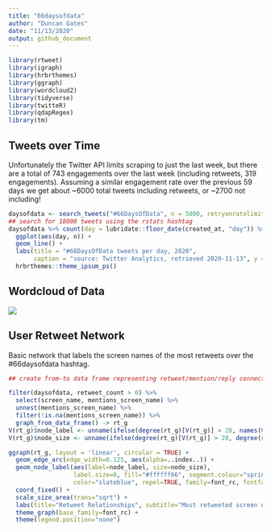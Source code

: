 ```yaml
---
title: "66daysofdata"
author: "Duncan Gates"
date: "11/13/2020"
output: github_document
---
```


```r
library(rtweet)
library(igraph)
library(hrbrthemes)
library(ggraph)
library(wordcloud2)
library(tidyverse)
library(twitteR)
library(qdapRegex)
library(tm)
```


## Tweets over Time

Unfortunately the Twitter API limits scraping to just the last week, but there are a total of 743 engagements over the last week (including retweets, 319 engagements). Assuming a similar engagement rate over the previous 59 days we get about ~6000 total tweets including retweets, or ~2700 not including!

```r
daysofdata <- search_tweets("#66DaysOfData", n = 5000, retryonratelimit = T, include_rts = T)
## search for 18000 tweets using the rstats hashtag
daysofdata %>% count(day = lubridate::floor_date(created_at, "day")) %>%
  ggplot(aes(day, n)) +
  geom_line() +
  labs(title = "#66DaysOfData tweets per day, 2020",
       caption = "source: Twitter Analytics, retrieved 2020-11-13", y = "Number of Tweets", x = "Week") +
  hrbrthemes::theme_ipsum_ps()
```

## Wordcloud of Data

![](images/66daysofdata.png)


## User Retweet Network

Basic network that labels the screen names of the most retweets over the #66daysofdata hashtag.

```r
## create from-to data frame representing retweet/mention/reply connections

filter(daysofdata, retweet_count > 0) %>% 
  select(screen_name, mentions_screen_name) %>%
  unnest(mentions_screen_name) %>% 
  filter(!is.na(mentions_screen_name)) %>% 
  graph_from_data_frame() -> rt_g
V(rt_g)$node_label <- unname(ifelse(degree(rt_g)[V(rt_g)] > 20, names(V(rt_g)), "")) 
V(rt_g)$node_size <- unname(ifelse(degree(rt_g)[V(rt_g)] > 20, degree(rt_g), 0)) 

ggraph(rt_g, layout = 'linear', circular = TRUE) + 
  geom_edge_arc(edge_width=0.125, aes(alpha=..index..)) +
  geom_node_label(aes(label=node_label, size=node_size),
                  label.size=0, fill="#ffffff66", segment.colour="springgreen",
                  color="slateblue", repel=TRUE, family=font_rc, fontface="bold") +
  coord_fixed() +
  scale_size_area(trans="sqrt") +
  labs(title="Retweet Relationships", subtitle="Most retweeted screen names labeled. Darkers edges == more retweets. Node size == larger degree") +
  theme_graph(base_family=font_rc) +
  theme(legend.position="none")
```

